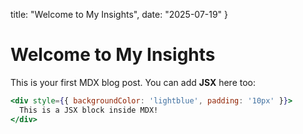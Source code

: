   title: "Welcome to My Insights",
  date: "2025-07-19"
}

# Welcome to My Insights

This is your first MDX blog post. You can add **JSX** here too:

```jsx
<div style={{ backgroundColor: 'lightblue', padding: '10px' }}>
  This is a JSX block inside MDX!
</div>
```
